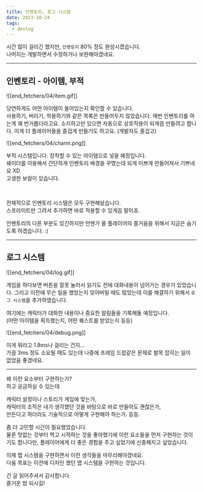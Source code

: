 ```yaml
---
title: 인벤토리, 로그 시스템
date: 2023-10-24
tags:
  - devlog
---
```

시간 많이 걸리긴 했지만, `인벤토리` 80% 정도 완성시켰습니다.  
나머지는 개발하면서 수정하거나 보완해야겠네요.


---


## 인벤토리 - 아이템, 부적

![[end_fetchers/04/item.gif]]

당연하게도 어떤 아이템이 들어있는지 확인할 수 있습니다.  
사용하기, 버리기, 착용하기와 같은 목록은 만들어두지 않았습니다. 
매번 인벤토리를 여는게 꽤 번거롭더라고요. 소지하고만 있으면 자동으로 상호작용이 되게끔 만들려고 합니다.
이게 더 플레이어들을 즐겁게 만들기도 하고요. (개발자도 즐겁고)

![[end_fetchers/04/charm.png]]

부적 시스템입니다. 장착할 수 있는 아이템으로 넣을 예정입니다.  
쉐이더를 이용해서 간단하게 인벤토리 배경을 꾸몄는데 되게 이쁘게 만들어져서 기쁘네요 XD  
고생한 보람이 있습니다.

<br/>

전체적으로 인벤토리 시스템은 모두 구현해놨습니다.  
스프라이트만 그려서 추가하면 바로 적용할 수 있게끔 말이죠.  

인벤토리의 다른 부분도 있긴하지만 언젠가 올 플레이어의 즐거움을 위해서 지금은 숨기도록 하겠습니다. :)


---


## 로그 시스템

![[end_fetchers/04/log.gif]]

게임을 하다보면 버튼을 잘못 눌러서 읽기도 전에 대화내용이 넘어가는 경우가 있었습니다. 
그리고 이전에 무슨 일을 했었는지 잊어버릴 때도 많았는데 이를 해결하기 위해서 `로그 시스템`을 추가하였습니다.

여기에는 캐릭터가 대화한 내용이나 중요한 알림들을 기록해둘 예정입니다.   
(어떤 아이템을 획득했는지, 어떤 퀘스트를 받았는지 등등)  

![[end_fetchers/04/debug.png]]

이게 뭐라고 1.8ms나 걸리는 건지...  
가끔 3ms 정도 소요될 때도 있는데 나중에 프레임 드랍같은 문제로 발목 잡히는 일이 없었음 좋겠네요.


---


왜 이런 요소부터 구현하는가?  
하고 궁금하실 수 있는데

캐릭터 설정이나 스토리가 게임에 맞는가,  
캐릭터의 조작은 내가 생각했던 것을 바탕으로 바로 만들어도 괜찮은가,  
만든다고 하더라도 기술적으로 어떻게 구현해야 하는가. 등등.

좀 더 고민할 시간이 필요했었습니다.  
물론 맛없는 것부터 먹고 시작하는 것을 좋아했기에 이런 요소들을 먼저 구현하는 것이기도 합니다만, 
플레이어에게 더 좋은 경험을 주고 싶었기에 신중해지고 싶었습니다.

이제 맵 시스템을 구현하면서 이런 생각들을 마무리해야겠네요.  
다음 목표는 이전에 디자인 했던 맵 시스템을 구현하는 것입니다.






긴 글 읽어주셔서 감사합니다.  
즐거운 밤 되시길!